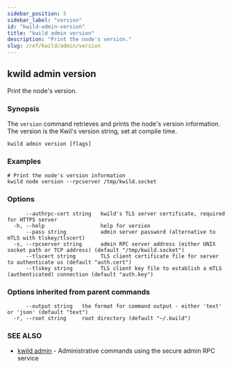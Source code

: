 ```yaml
---
sidebar_position: 5
sidebar_label: "version"
id: "kwild-admin-version"
title: "kwild admin version"
description: "Print the node's version."
slug: /ref/kwild/admin/version
---
```


## kwild admin version

Print the node's version.

### Synopsis

The `version` command retrieves and prints the node's version information. The version is the Kwil's version string, set at compile time.

```
kwild admin version [flags]
```

### Examples

```
# Print the node's version information
kwild node version --rpcserver /tmp/kwild.socket
```

### Options

```
      --authrpc-cert string   kwild's TLS server certificate, required for HTTPS server
  -h, --help                  help for version
      --pass string           admin server password (alternative to mTLS with tlskey/tlscert)
  -s, --rpcserver string      admin RPC server address (either UNIX socket path or TCP address) (default "/tmp/kwild.socket")
      --tlscert string        TLS client certificate file for server to authenticate us (default "auth.cert")
      --tlskey string         TLS client key file to establish a mTLS (authenticated) connection (default "auth.key")
```

### Options inherited from parent commands

```
      --output string   the format for command output - either 'text' or 'json' (default "text")
  -r, --root string     root directory (default "~/.kwild")
```

### SEE ALSO

* [kwild admin](/docs/ref/kwild/admin)	 - Administrative commands using the secure admin RPC service

